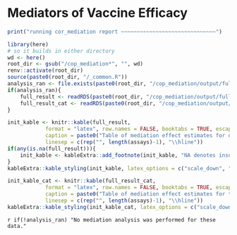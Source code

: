 # Mediators of Vaccine Efficacy {#cop-mediators}

```r
print("running cor_mediation report ~~~~~~~~~~~~~~~~~~~~~~~~~~~~~~")
```


```r
library(here)
# so it builds in either directory
wd <- here()
root_dir <- gsub("/cop_mediation*", "", wd)
renv::activate(root_dir)
source(paste0(root_dir, "/_common.R"))
analysis_ran <- file.exists(paste0(root_dir, "/cop_mediation/output/full_result.rds"))
if(analysis_ran){
	full_result <- readRDS(paste0(root_dir, "/cop_mediation/output/full_result.rds"))
	full_result_cat <- readRDS(paste0(root_dir, "/cop_mediation/output/full_result_cat.rds"))
}
```

```r
init_kable <- knitr::kable(full_result, 
            format = "latex", row.names = FALSE, booktabs = TRUE, escape = FALSE,
            caption = paste0("Table of mediation effect estimates for quantitative markers with 95\\% confidence intervals. \\newline{} Direct VE = VE comparing vaccine vs. placebo with marker set to distribution in placebo. \\newline{} Indirect VE = VE in vaccinated comparing observed marker vs. hypothetical marker under placebo. \\newline{} Prop. mediated = fraction of total risk reduction from vaccine attributed to antibody response."),
            linesep = c(rep("", length(assays)-1), "\\hline"))
if(any(is.na(full_result))){
	init_kable <- kableExtra::add_footnote(init_kable, "NA denotes insufficient overlap in antibody response between vaccinated and control participants.")
}
kableExtra::kable_styling(init_kable, latex_options = c("scale_down", "hold_position"))
```

```r
init_kable_cat <- knitr::kable(full_result_cat, 
            format = "latex", row.names = FALSE, booktabs = TRUE, escape = FALSE,
            caption = paste0("Table of mediation effect estimates for tertile markers with 95\\% confidence intervals. \\newline{} Direct VE = VE comparing vaccine vs. placebo with marker set to distribution in placebo. \\newline{} Indirect VE = VE in vaccinated comparing observed marker vs. hypothetical marker under placebo. \\newline{} Prop. mediated = fraction of total risk reduction from vaccine attributed to antibody response."),
            linesep = c(rep("", length(assays)-1), "\\hline"))
kableExtra::kable_styling(init_kable_cat, latex_options = c("scale_down", "hold_position"))
```

`r if(!analysis_ran) "No mediation analysis was performed for these data."`
